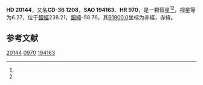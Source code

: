 {{Starbox begin
| name = HD 20144
}}
{{Starbox observe
| epoch = [[J2000.0|J2000.0]]
| constell = {{星座名待查}}<ref name=SIMBAD>{{cite web
 | url=http://simbad.u-strasbg.fr/simbad/sim-id?Ident=HR+970
 | title =Pulsating variable Star
 | publisher=Centre de Données astronomiques de Strasbourg
 | work=SIMBAD
 | accessdate=2012-07-13}}</ref><ref name=DATA>{{cite web
 | url=http://vizier.u-strasbg.fr/viz-bin/VizieR-5?-out.add=.&-source=5050&-corr=PK=HR&-out.max=9999&HR=970
 | title=VizieR Detailed Page
 | accessdate=2012-07-13
 | archive-date=2016-03-05
 | archive-url=https://web.archive.org/web/20160305025207/http://vizier.u-strasbg.fr/viz-bin/VizieR-5?-out.add=.&-source=5050&-corr=PK=HR&-out.max=9999&HR=970
 | dead-url=no
 }}</ref>
| 星官 = 
| ra = {{RA|3|13|1.5}}<ref name=SIMBAD /><ref name=DATA />
| dec = {{DEC|-35|56|38}}<ref name=SIMBAD /><ref name=DATA />
| appmag_v = 6.27<ref name=SIMBAD /><ref name=DATA />
}}
{{Starbox character
| class = B8V<ref name=SIMBAD /><ref name=DATA />
| b-v = -0.08<ref name=SIMBAD /><ref name=DATA />
| u-b = <ref name=SIMBAD /><ref name=DATA />
| r-i = <ref name=SIMBAD /><ref name=DATA />
| variable = 
}}
{{Starbox astrometry
| radial_v = 
| prop_mo_ra = 22
| parallax = 
| p_error = 
}}
{{Starbox catalog
| names =CD-36 1208，[[SAO星表|SAO]] 194163，[[HD星表|HD]] 20144，[[HR星表|HR]] 970}}
{{Starbox reference |Simbad=HR+970}}
{{Starbox end}}

'''HD 20144'''，又名'''CD-36 1208'''，'''SAO 194163'''、'''HR 970'''，是一颗恒星<ref name=SIMBAD /><ref name=DATA />，视星等为6.27，位于[[銀道座標系|銀經]]238.21，[[銀道座標系|銀緯]]-58.76，其[[B1900.0|B1900.0]]坐标为赤經{{RA|3|9|6.4}}，赤緯{{DEC|-36|-58.76|5}}。

== 参考文献 ==
{{reflist}}

{{star-stub}}

[[Category:HD和HDE天體|20144]]
[[Category:HR天體|0970]]
[[Category:SAO天體|194163]]